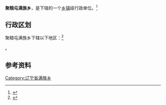 {{中国乡级行政区|21/07/27/208/000}}

'''聚粮屯满族乡'''，是{{PRC admin/fullname|21/07/27/208/000|3}}下辖的一个[[乡镇|乡镇]]级行政单位。<ref>{{PRC admin/ref sgc|{{PRC admin/parent|21/07/27/208/000}}}}</ref>

== 行政区划 ==

聚粮屯满族乡下辖以下地区：<ref>{{PRC admin/ref sgc|21/07/27/208/000}}</ref>

{{PRC admin/children|21/07/27/208/000}}。

== 参考资料 ==

{{reflist}}

{{PRC admin/navcat|21/07/27/208/000}}
{{辽宁行政区划小作品}}
[[Category:辽宁省满族乡|Category:辽宁省满族乡]]